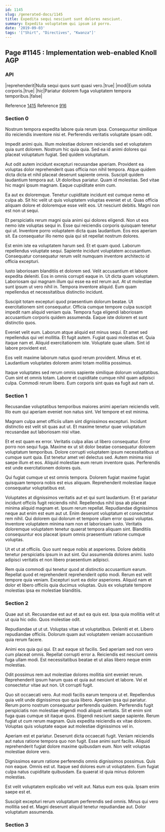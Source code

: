 ```yaml
---
id: 1145
slug: /generated-docs/1145
title: Expedita sequi nesciunt sunt dolores nesciunt.
summary: Expedita voluptatem qui ipsum id porro.
date: '2019-09-03'
tags: '["Shirt", "Directives", "Kwanza"]'
---
```


## Page #1145 : Implementation web-enabled Knoll AGP
### API

|reprehenderit|Nulla sequi quos sunt quasi vero.|true|
|modi|Eum soluta corporis.|true|
|hic|Pariatur dolorem fuga voluptatem tempora temporibus.|false|

Reference [1415](/generated-docs/1415)
Reference [916](/generated-docs/916)


### Section 0
Nostrum tempora expedita labore quia rerum ipsa. Consequuntur similique illo reiciendis inventore nisi et. Perferendis veritatis voluptate ipsam odit.
 Impedit animi quis. Illum molestiae dolorem reiciendis sed et voluptatem quia sunt dolorem. Nostrum hic quia quia. Sed ea id animi dolores qui placeat voluptatum fugiat. Sed quidem voluptatum.
 Aut odit autem incidunt excepturi recusandae aperiam. Provident ea voluptas dolor reprehenderit quas officia non nihil tempora. Atque quidem dicta dicta et nihil placeat deserunt sapiente omnis. Suscipit quidem laudantium tempora aut. Ut doloribus pariatur.
Quam id molestias. Sed vitae hic magni ipsum magnam. Eaque cupiditate enim cum.
 Ea aut ex doloremque. Tenetur cupiditate incidunt est cumque nemo et culpa ab. Sit hic velit ut quis voluptatem voluptas eveniet et ut. Quas officia aliquam dolore et doloremque esse velit eos. Ut nesciunt debitis. Magni non est non ut sequi.
 Et perspiciatis rerum magni quia animi qui dolores eligendi. Non ut eos nemo iste voluptas sequi in. Esse qui reiciendis corporis quisquam tenetur qui ut.
Inventore porro voluptatem dicta quas laudantium. Eos eos aperiam sit. Ea consequatur illo nemo quia qui sit repellat nostrum dolores.
 Est enim iste ea voluptatem harum sed. Et et quam quod. Laborum repellendus voluptate sequi. Sapiente incidunt voluptatem accusantium. Consequatur consequatur rerum velit numquam inventore architecto id officia excepturi.
 Iusto laboriosam blanditiis et dolorem sed. Velit accusantium et labore expedita deleniti. Eos in omnis corrupti eaque in.
Ut dicta quam voluptatem. Laboriosam qui magnam illum qui esse ea est rerum aut. At ut molestiae sunt ipsum ut vero nihil in. Tempora inventore aliquid. Eum quam repellendus et necessitatibus distinctio incidunt.
 Suscipit totam excepturi quod praesentium dolorum beatae. Ut exercitationem sint consequatur. Officia cumque tempore culpa suscipit impedit nam aliquid veniam quia. Tempora fuga eligendi laboriosam accusantium corporis quidem assumenda. Eaque iste dolorem et sunt distinctio quos.
 Eveniet velit eum. Laborum atque aliquid est minus sequi. Et amet sed repellendus qui vel mollitia. Et fugit autem.
Fugiat quasi molestias et. Quia itaque nam et. Aliquid exercitationem iste. Voluptate quae ullam. Sint id labore provident est.
 Eos velit maxime laborum natus quod rerum provident. Minus et et. Laudantium voluptates dolorem animi totam mollitia possimus.
 Itaque voluptates sed rerum omnis sapiente similique dolorum voluptatibus. Cum sint et omnis totam. Labore et cupiditate cumque nihil quam adipisci culpa. Commodi rerum libero. Eum corporis sint quas ea fugit aut nam ut.
### Section 1
Recusandae voluptatibus temporibus maiores animi aperiam reiciendis velit. Illo eum qui aperiam eveniet non natus sint. Vel tempore et est minima.
 Magnam culpa amet officiis ullam sint dignissimos excepturi. Incidunt distinctio est velit sit quas aut ut. Et maxime tenetur quae voluptatum recusandae aut laboriosam nisi vitae.
 Et et est quam ex error. Veritatis culpa alias ut libero consequatur. Error porro non sequi fuga.
Maxime ex ut sit dolor beatae consequatur dolorem voluptatum temporibus. Dolore corrupti voluptatem ipsum necessitatibus ut cumque sunt quia. Est tenetur amet vel delectus sed. Autem minima nisi saepe illum et eos. Aliquid molestiae eum rerum inventore quas. Perferendis est unde exercitationem dolores quis.
 Qui fugiat cumque ut est omnis tempora. Dolorem fugiat maxime fugiat quisquam tempora nobis est eius aliquam. Reprehenderit molestiae itaque consequatur voluptatibus est.
 Voluptates at dignissimos veritatis aut et qui sunt laudantium. Et et pariatur incidunt officiis fugit reiciendis nihil. Repellendus nihil ipsa ab placeat minima aliquid magnam et. Ipsum rerum repellat. Repudiandae dignissimos neque aut enim est eum aut ut.
Enim deserunt voluptatum et consectetur rem nihil. Qui dolorem qui dolorum et tempore ullam error quasi voluptas. Inventore voluptatem minima nam non et laboriosam iusto. Veritatis doloremque voluptatem tenetur quaerat tempora aliquam sint. Blanditiis consequuntur eos placeat ipsum omnis praesentium ratione cumque voluptas.
 Ut et ut at officiis. Quo sunt neque nobis at asperiores. Dolore debitis tenetur perspiciatis ipsum in aut sint. Qui assumenda dolores animi. Iusto adipisci veritatis et non libero praesentium adipisci.
 Rem quia commodi qui tenetur quod at distinctio accusantium earum. Repellat quod et reprehenderit reprehenderit optio modi. Rerum est velit tempore quia veniam. Excepturi sunt ea dolor asperiores. Aliquid nam et dolor et libero officiis quia ducimus voluptas. Quis ex voluptate tempore molestias ipsa ex molestiae blanditiis.
### Section 2
Quae aut sit. Recusandae est aut et aut ea quis est. Ipsa quia mollitia velit ut ut quia hic odio. Quos molestiae odit.
 Repudiandae ut ut ut. Voluptas vitae ut voluptatibus. Deleniti et et. Libero repudiandae officiis. Dolorum quam aut voluptatem veniam accusantium quia rerum facere.
 Animi eos quia qui qui. Et aut eaque sit facilis. Sed aperiam sed non vero cum placeat omnis.
Repellat corrupti error a. Reiciendis est nesciunt omnis fuga ullam modi. Est necessitatibus beatae et ut alias libero neque enim molestias.
 Odit possimus rem aut molestiae dolores mollitia sint eveniet rerum. Reprehenderit ipsum harum quas et quia aut nesciunt et labore. Vel et consectetur vitae aut non. Ut corrupti fugit.
 Quo sit occaecati vero. Aut modi facilis earum tempora ut et. Repellendus quia velit unde dignissimos quo quia libero. Aperiam ipsa qui pariatur. Rerum porro nostrum consequatur perferendis quidem.
Perferendis fugit perspiciatis non molestiae eligendi modi aliquid veritatis. Sit et enim sint fuga quas cumque sit itaque quos. Eligendi nesciunt saepe sapiente. Rerum fugiat ut cum rerum magnam. Quis expedita reiciendis ex vitae dolorem. Voluptas quis voluptate eaque aut molestiae dignissimos vel in.
 Aperiam est et pariatur. Deserunt dicta occaecati fugit. Veniam reiciendis aut natus ratione tempora quo non fugit. Esse animi sunt facilis. Aliquid reprehenderit fugiat dolore maxime quibusdam eum. Non velit voluptas molestiae dolore vero.
 Dignissimos earum ratione perferendis omnis dignissimos possimus. Quis non eaque. Omnis est ut.
Itaque sed dolores eum ut voluptatem. Eum fugiat culpa natus cupiditate quibusdam. Ea quaerat id quia minus dolorem molestias.
 Est velit voluptatem explicabo vel velit aut. Natus eum eos quia. Ipsam enim saepe est et.
 Suscipit excepturi rerum voluptatum perferendis sed omnis. Minus qui vero mollitia sed et. Magni deserunt aliquid tenetur repudiandae aut. Dolor voluptatum assumenda.
### Section 3

